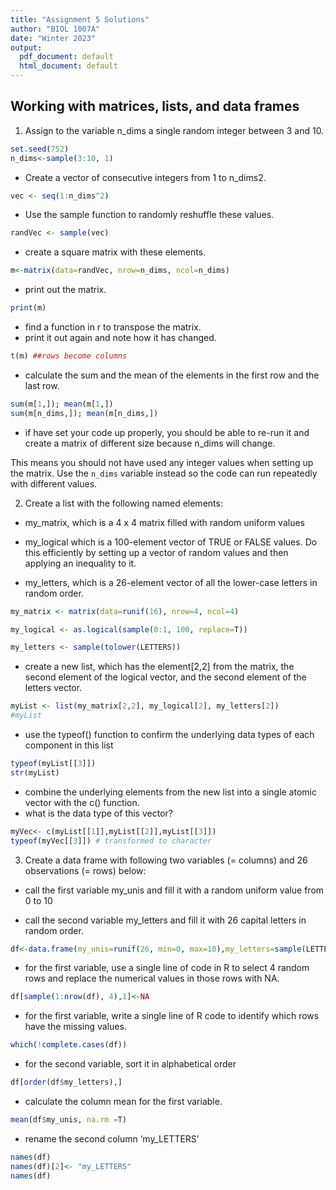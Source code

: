 ```yaml
---
title: "Assignment 5 Solutions"
author: "BIOL 1007A"
date: "Winter 2023"
output:
  pdf_document: default
  html_document: default
---
```


## Working with matrices, lists, and data frames  

1. Assign to the variable n_dims a single random integer between 3 and 10.  
```r
set.seed(752)
n_dims<-sample(3:10, 1)
```

* Create a vector of consecutive integers from 1 to n_dims2. 
```r
vec <- seq(1:n_dims^2)
```

* Use the sample function to randomly reshuffle these values.  
```r
randVec <- sample(vec)
```

* create a square matrix with these elements.  
```r
m<-matrix(data=randVec, nrow=n_dims, ncol=n_dims)
```

* print out the matrix.
```r
print(m)
```

* find a function in r to transpose the matrix.  
* print it out again and note how it has changed.
```r
t(m) ##rows become columns
```

* calculate the sum and the mean of the elements in the first row and the last row.  
  
```r
sum(m[1,]); mean(m[1,])
sum(m[n_dims,]); mean(m[n_dims,])
```


* if have set your code up properly, you should be able to re-run it and create a matrix of different size because n_dims will change. 

This means you should not have used any integer values when setting up the matrix. Use the `n_dims` variable instead so the code can run repeatedly with different values.  

2. Create a list with the following named elements:  

* my_matrix, which is a 4 x 4 matrix filled with random uniform values  

* my_logical which is a 100-element vector of TRUE or FALSE values. Do this efficiently by setting up a vector of random values and then applying an inequality to it.  

* my_letters, which is a 26-element vector of all the lower-case letters in random order. 

```r
my_matrix <- matrix(data=runif(16), nrow=4, ncol=4)

my_logical <- as.logical(sample(0:1, 100, replace=T))

my_letters <- sample(tolower(LETTERS))
```

* create a new list, which has the element[2,2] from the matrix, the second element of the logical vector, and the second element of the letters vector.  

```r
myList <- list(my_matrix[2,2], my_logical[2], my_letters[2])
#myList
```


* use the typeof() function to confirm the underlying data types of each component in this list  
```r
typeof(myList[[3]])
str(myList)
```

* combine the underlying elements from the new list into a single atomic vector with the c() function.  
* what is the data type of this vector? 
```r
myVec<- c(myList[[1]],myList[[2]],myList[[3]])
typeof(myVec[[3]]) # transformed to character
```
 

3. Create a data frame with following two variables (= columns) and 26 observations (= rows) below:  

* call the first variable my_unis and fill it with a random uniform value from 0 to 10  

* call the second variable my_letters and fill it with 26 capital letters in random order. 
```r
df<-data.frame(my_unis=runif(26, min=0, max=10),my_letters=sample(LETTERS))
```


* for the first variable, use a single line of code in R to select 4 random rows and replace the numerical values in those rows with NA. 
```r
df[sample(1:nrow(df), 4),1]<-NA
```

* for the first variable, write a single line of R code to identify which rows have the missing values.  
```r
which(!complete.cases(df))
```

* for the second variable, sort it in alphabetical order  

```r
df[order(df$my_letters),]
```

* calculate the column mean for the first variable.  
```r
mean(df$my_unis, na.rm =T)
```

* rename the second column 'my_LETTERS'
```r
names(df)  
names(df)[2]<- "my_LETTERS"
names(df)

```



